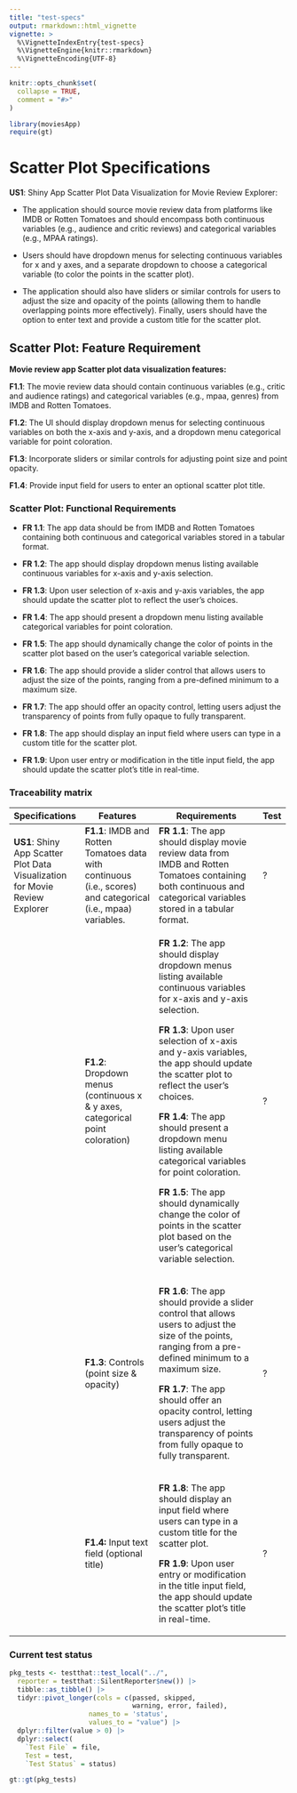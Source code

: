 ```yaml
---
title: "test-specs"
output: rmarkdown::html_vignette
vignette: >
  %\VignetteIndexEntry{test-specs}
  %\VignetteEngine{knitr::rmarkdown}
  %\VignetteEncoding{UTF-8}
---
```


```r
knitr::opts_chunk$set(
  collapse = TRUE,
  comment = "#>"
)
```

```r
library(moviesApp)
require(gt)
```

# Scatter Plot Specifications

**US1**: Shiny App Scatter Plot Data Visualization for Movie Review Explorer:

-   The application should source movie review data from platforms like IMDB or Rotten Tomatoes and should encompass both continuous variables (e.g., audience and critic reviews) and categorical variables (e.g., MPAA ratings).

-   Users should have dropdown menus for selecting continuous variables for x and y axes, and a separate dropdown to choose a categorical variable (to color the points in the scatter plot).

-   The application should also have sliders or similar controls for users to adjust the size and opacity of the points (allowing them to handle overlapping points more effectively). Finally, users should have the option to enter text and provide a custom title for the scatter plot.

## Scatter Plot: Feature Requirement

**Movie review app Scatter plot data visualization features:**

**F1.1**: The movie review data should contain continuous variables (e.g., critic and audience ratings) and categorical variables (e.g., mpaa, genres) from IMDB and Rotten Tomatoes.

**F1.2**: The UI should display dropdown menus for selecting continuous variables on both the x-axis and y-axis, and a dropdown menu categorical variable for point coloration.

**F1.3**: Incorporate sliders or similar controls for adjusting point size and point opacity.

**F1.4**: Provide input field for users to enter an optional scatter plot title.

### Scatter Plot: Functional Requirements

-   **FR 1.1**: The app data should be from IMDB and Rotten Tomatoes containing both continuous and categorical variables stored in a tabular format.

-   **FR 1.2**: The app should display dropdown menus listing available continuous variables for x-axis and y-axis selection.

-   **FR 1.3**: Upon user selection of x-axis and y-axis variables, the app should update the scatter plot to reflect the user's choices.

-   **FR 1.4**: The app should present a dropdown menu listing available categorical variables for point coloration.

-   **FR 1.5**: The app should dynamically change the color of points in the scatter plot based on the user's categorical variable selection.

-   **FR 1.6**: The app should provide a slider control that allows users to adjust the size of the points, ranging from a pre-defined minimum to a maximum size.

-   **FR 1.7**: The app should offer an opacity control, letting users adjust the transparency of points from fully opaque to fully transparent.

-   **FR 1.8**: The app should display an input field where users can type in a custom title for the scatter plot.

-   **FR 1.9**: Upon user entry or modification in the title input field, the app should update the scatter plot's title in real-time.

### Traceability matrix

+------------------------------------------------------------------------------+----------------------------------------------------------------------------------------------------------------+---------------------------------------------------------------------------------------------------------------------------------------------------------------------+------+
| Specifications                                                               | Features                                                                                                       | Requirements                                                                                                                                                        | Test |
+==============================================================================+================================================================================================================+=====================================================================================================================================================================+======+
| **US1**: Shiny App Scatter Plot Data Visualization for Movie Review Explorer | **F1.1**: IMDB and Rotten Tomatoes data with continuous (i.e., scores) and categorical (i.e., mpaa) variables. | **FR 1.1**: The app should display movie review data from IMDB and Rotten Tomatoes containing both continuous and categorical variables stored in a tabular format. | ?    |
+------------------------------------------------------------------------------+----------------------------------------------------------------------------------------------------------------+---------------------------------------------------------------------------------------------------------------------------------------------------------------------+------+
|                                                                              | **F1.2**: Dropdown menus (continuous x & y axes, categorical point coloration)                                 | **FR 1.2**: The app should display dropdown menus listing available continuous variables for x-axis and y-axis selection.                                           | ?    |
|                                                                              |                                                                                                                |                                                                                                                                                                     |      |
|                                                                              |                                                                                                                | **FR 1.3**: Upon user selection of x-axis and y-axis variables, the app should update the scatter plot to reflect the user's choices.                               |      |
|                                                                              |                                                                                                                |                                                                                                                                                                     |      |
|                                                                              |                                                                                                                | **FR 1.4**: The app should present a dropdown menu listing available categorical variables for point coloration.                                                    |      |
|                                                                              |                                                                                                                |                                                                                                                                                                     |      |
|                                                                              |                                                                                                                | **FR 1.5**: The app should dynamically change the color of points in the scatter plot based on the user's categorical variable selection.                           |      |
+------------------------------------------------------------------------------+----------------------------------------------------------------------------------------------------------------+---------------------------------------------------------------------------------------------------------------------------------------------------------------------+------+
|                                                                              | **F1.3**: Controls (point size & opacity)                                                                      | **FR 1.6**: The app should provide a slider control that allows users to adjust the size of the points, ranging from a pre-defined minimum to a maximum size.       | ?    |
|                                                                              |                                                                                                                |                                                                                                                                                                     |      |
|                                                                              |                                                                                                                | **FR 1.7**: The app should offer an opacity control, letting users adjust the transparency of points from fully opaque to fully transparent.                        |      |
+------------------------------------------------------------------------------+----------------------------------------------------------------------------------------------------------------+---------------------------------------------------------------------------------------------------------------------------------------------------------------------+------+
|                                                                              | **F1.4:** Input text field (optional title)                                                                    | **FR 1.8**: The app should display an input field where users can type in a custom title for the scatter plot.                                                      | ?    |
|                                                                              |                                                                                                                |                                                                                                                                                                     |      |
|                                                                              |                                                                                                                | **FR 1.9**: Upon user entry or modification in the title input field, the app should update the scatter plot's title in real-time.                                  |      |
+------------------------------------------------------------------------------+----------------------------------------------------------------------------------------------------------------+---------------------------------------------------------------------------------------------------------------------------------------------------------------------+------+

### Current test status

```r
pkg_tests <- testthat::test_local("../", 
  reporter = testthat::SilentReporter$new()) |> 
  tibble::as_tibble() |> 
  tidyr::pivot_longer(cols = c(passed, skipped, 
                               warning, error, failed), 
                    names_to = 'status', 
                    values_to = "value") |> 
  dplyr::filter(value > 0) |> 
  dplyr::select(
    `Test File` = file,
    Test = test,
    `Test Status` = status)
```

```r
gt::gt(pkg_tests)
```
